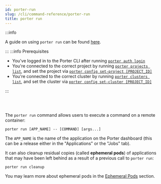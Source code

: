 ```yaml
---
id: porter-run
slug: /cli/command-reference/porter-run
title: porter run
---
```


:::info

A guide on using `porter run` can be found [here](/cli/remote-shell-access).

:::
:::info Prerequisites

- You've logged in to the Porter CLI after running [`porter auth login`](./porter-auth)
- You're connected to the correct project by running [`porter projects list`](./porter-project), and set the project via [`porter config set-project [PROJECT_ID]`](./porter-config)
- You're connected to the correct cluster by running [`porter clusters list`](./porter-cluster), and set the cluster via [`porter config set-cluster [PROJECT_ID]`](./porter-config)

:::

<br></br>

The `porter run` command allows users to execute a command on a remote container:

```
porter run [APP_NAME] -- [COMMAND] [args...]
```

The `APP_NAME` is the name of the application on the Porter dashboard (this can be a release either in the "Applications" or the "Jobs" tab).

It can also cleanup residual copies (called **ephemeral pods**) of applications that may have been left behind as a result of a previous call to `porter run`:

```
porter run cleanup
```

You may learn more about ephemeral pods in the [Ephemeral Pods](/cli/remote-shell-access#ephemeral-pods) section.
